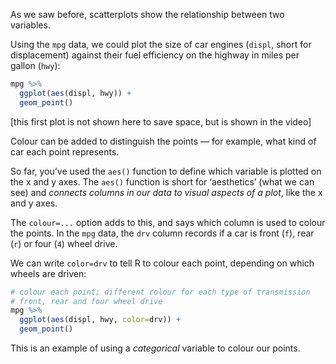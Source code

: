 
As we saw before, scatterplots show the relationship between two variables.

Using the `mpg` data, we could plot the size of car engines (`displ`, short for displacement) against their fuel efficiency on
the highway in miles per gallon (`hwy`):

```r
mpg %>%
  ggplot(aes(displ, hwy)) +
  geom_point()
```

[this first plot is not shown here to save space, but is shown in the video]


Colour can be added to distinguish the points — for example, what kind of car each point represents.

So far, you've used the `aes()` function to define which variable is plotted on the x and y axes.  The `aes()` function is short for 'aesthetics' (what we can see) and *connects columns in our data to visual aspects of a plot*, like the x and y axes. 

The `colour=...` option adds to this, and says which column is used to colour the points.
In the `mpg` data, the `drv` column records if a car is front (`f`), rear (`r`) or four (`4`) wheel drive.

We can write `color=drv` to tell R to colour each point, depending on which wheels are driven:

```r
# colour each point; different colour for each type of transmission
# front, rear and four wheel drive
mpg %>%
  ggplot(aes(displ, hwy, color=drv)) +
  geom_point()
```

This is an example of using a *categorical* variable to colour our points.








